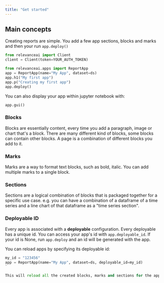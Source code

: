 ```yaml
---
title: "Get started"
---
```


## Main concepts

Creating reports are simple. You add a few app sections, blocks and marks and then your run `app.deploy()`

```python Python
from relevanceai import Client
client = Client(token=YOUR_AUTH_TOKEN)

from relevanceai.apps import ReportApp
app = ReportApp(name="My App", dataset=ds)
app.h1("My first app")
app.p("Creating my first app")
app.deploy()
```

You can also display your app within jupyter notebook with:

```python Python
app.gui()
```

### Blocks

Blocks are essentially content, every time you add a paragraph, image or chart that's a block. There are many different kind of blocks, some blocks can contain other blocks. A page is a combination of different blocks you add to it.

### Marks

Marks are a way to format text blocks, such as bold, italic. You can add multiple marks to a single block. 

### Sections

Sections are a logical combination of blocks that is packaged together for a specific use case. e.g. you can have a combination of a dataframe of a time series and a line chart of that dataframe as a "time series section".

### Deployable ID

Every app is associated with a **deployable** configuration. Every deployable has a unique id. You can access your app's id with `app.deployable_id`. If your id is None, run `app.deploy` and an id will be generated with the app.

You can reload apps by specifying its deployable id:

```python Python
my_id = "123456"
app = ReportApp(name="My App", dataset=ds, deployable_id=my_id)
`

This will reload all the created blocks, marks and sections for the app into your app class.